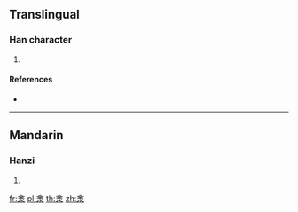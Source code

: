 {{character info/new}}
==Translingual==

===Han character===
{{Han char|rn=85|rad=水|as=08|sn=12|four=|canj=CE|ids=⿱金水}}

# {{defn|Han|sort=水08}}

====References====
* {{Han ref|kx=0633.080|dkj=17706|hdz=31637.090|uh=6DFE|ud=28158}}

----

==Mandarin==

===Hanzi===
{{cmn-hanzi|pin=[[yǐn]] ([[yin3]])|wg=yin<sup>3</sup>}}

# {{defn|lang=cmn|sort=水08}}

[[fr:淾]]
[[pl:淾]]
[[th:淾]]
[[zh:淾]]